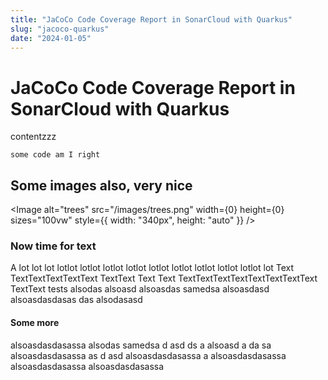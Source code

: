 ```yaml
---
title: "JaCoCo Code Coverage Report in SonarCloud with Quarkus"
slug: "jacoco-quarkus"
date: "2024-01-05"
---
```


# JaCoCo Code Coverage Report in SonarCloud with Quarkus

contentzzz

`some code am I right`

## Some images also, very nice

<Image alt="trees" src="/images/trees.png" width={0} height={0} sizes="100vw" style={{ width: "340px", height: "auto" }} />

### Now time for text

A lot lot lot lotlot lotlot lotlot lotlot lotlot lotlot lotlot lotlot lotlot lot Text TextTextTextTextText TextText
Text
Text
TextTextTextTextTextTextTextText TextText
tests
alsodas
alsoasd
alsoasdas
samedsa
alsoasdasd
alsoasdasdasas
das
alsodasasd

#### Some more

alsoasdasdasassa alsodas
samedsa d
asd
ds a
alsoasd a
da
sa alsoasdasdasassa
as
d
asd alsoasdasdasassa
a alsoasdasdasassa
alsoasdasdasassa
alsoasdasdasassa
